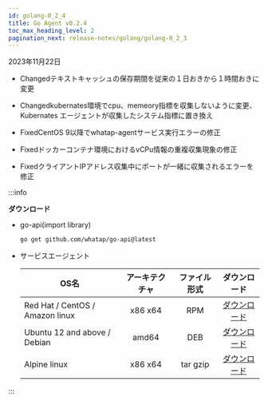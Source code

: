 ```yaml
---
id: golang-0_2_4
title: Go Agent v0.2.4
toc_max_heading_level: 2
pagination_next: release-notes/golang/golang-0_2_3
---
```


2023年11月22日

-   <Status>Changed</Status>テキストキャッシュの保存期間を従来の１日おきから１時間おきに変更

-   <Status>Changed</Status>kubernates環境でcpu、memeory指標を収集しないように変更、Kubernates エージェントが収集したシステム指標に置き換え

-   <Status>Fixed</Status>CentOS 9以降でwhatap-agentサービス実行エラーの修正

-   <Status>Fixed</Status>ドッカーコンテナ環境におけるvCPu情報の重複収集現象の修正

-   <Status>Fixed</Status>クライアントIPアドレス収集中にポートが一緒に収集されるエラーを修正

:::info

**ダウンロード**

-   go-api(import library)

    ```bash
    go get github.com/whatap/go-api@latest
    ```

-   サービスエージェント

    | OS名                             | アーキテクチャ |  ファイル形式  |                                     ダウンロード                                    |
    | ------------------------------- | :-----: | :------: | :---------------------------------------------------------------------------: |
    | Red Hat / CentOS / Amazon linux | x86 x64 |    RPM   | [ダウンロード](http://repo.whatap.io/centos/6/x86_64/whatap-agent-0.2-4.x86_64.rpm) |
    | Ubuntu 12 and above / Debian    |  amd64  |    DEB   |  [ダウンロード](http://repo.whatap.io/debian/unstable/whatap-agent_0.2.4_amd64.deb) |
    | Alpine linux                    | x86 x64 | tar gzip |    [ダウンロード](http://repo.whatap.io/alpine/x86_64/whatap-agent-0.2.4.tar.gz)    |

:::
